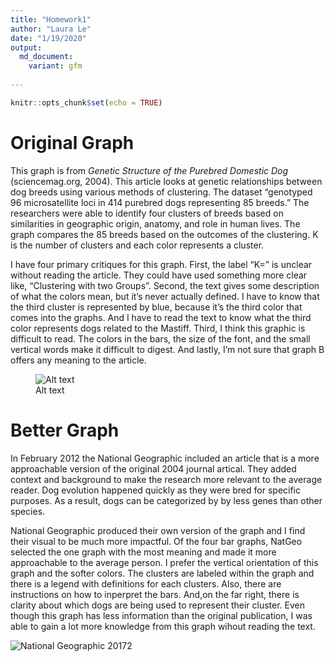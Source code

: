 ```yaml
---
title: "Homework1"
author: "Laura Le"
date: "1/19/2020"
output:
  md_document:
    variant: gfm
  
---
```


```r
knitr::opts_chunk$set(echo = TRUE)
```


# Original Graph

This graph is from *Genetic Structure of the Purebred Domestic Dog* (sciencemag.org, 2004).  This article looks at genetic relationships between dog breeds using various methods of clustering.    The dataset "genotyped 96 microsatellite loci in 414 purebred dogs representing 85 breeds."  The researchers were able to identify four clusters of breeds based on similarities in geographic origin, anatomy, and role in human lives.  The graph compares the 85 breeds based on the outcomes of the clustering.  K is the number of clusters and each color represents a cluster.  

I have four primary critiques for this graph.  First, the label "K=" is unclear without reading the article.  They could have used something more clear like, "Clustering with two Groups".  Second, the text gives some description of what the colors mean, but it's never actually defined.  I have to know that the third cluster is represented by blue, because it's the third color that comes into the graphs.  And I have to read the text to know what the third color represents dogs related to the Mastiff.  Third, I think this graphic is difficult to read.  The colors in the bars, the size of the font, and the small vertical words make it difficult to digest.  And lastly, I'm not sure that graph B offers any meaning to the article.


![Alt text](/Users/le/Desktop/GDAT515/HW/images/dog_graphs.png)


# Better Graph

In February 2012 the National Geographic included an article that is a more approachable version of the original 2004 journal artical.  They added context and background to make the research more relevant to the average reader.  Dog evolution happened quickly as they were bred for specific purposes.  As a result, dogs can be categorized by by less genes than other species. 

National Geographic produced their own version of the graph and I find their visual to be much more impactful.  Of the four bar graphs, NatGeo selected the one graph with the most meaning and made it more approachable to the average person. I prefer the vertical orientation of this graph and the softer colors.  The clusters are labeled within the graph and there is a legend with definitions for each clusters.  Also, there are instructions on how to inperpret the bars.  And,on the far right, there is clarity about which dogs are being used to represent their cluster. Even though this graph has less information than the original publication, I was able to gain a lot more knowledge from this graph wihout reading the text.

![National Geographic 2017](/Users/le/Desktop/GDAT515/HW/images/dog_graph.png)2